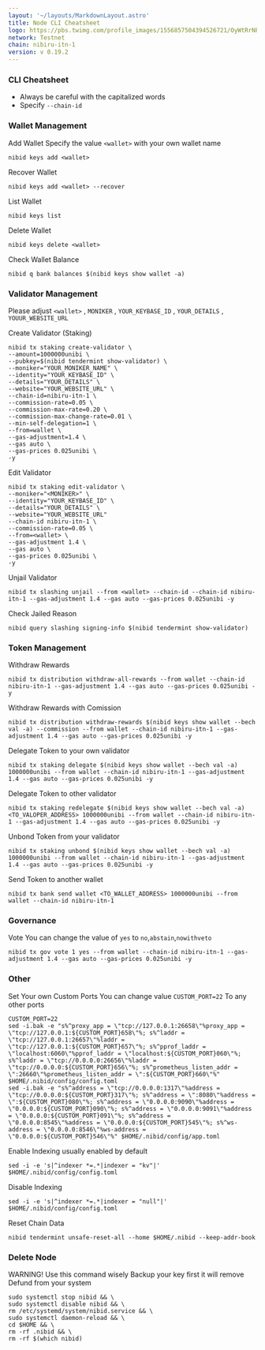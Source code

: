 ```yaml
---
layout: '~/layouts/MarkdownLayout.astro'
title: Node CLI Cheatsheet
logo: https://pbs.twimg.com/profile_images/1556857504394526721/OyWtRrNP_400x400.jpg
network: Testnet
chain: nibiru-itn-1
version: v 0.19.2
---
```


### CLI Cheatsheet

- Always be careful with the capitalized words
- Specify `--chain-id`

### Wallet Management

Add Wallet
Specify the value `<wallet>` with your own wallet name

```
nibid keys add <wallet>
```

Recover Wallet
```
nibid keys add <wallet> --recover
```

List Wallet
```
nibid keys list
```

Delete Wallet
```
nibid keys delete <wallet>
```

Check Wallet Balance
```
nibid q bank balances $(nibid keys show wallet -a)
```

### Validator Management

Please adjust `<wallet>` , `MONIKER` , `YOUR_KEYBASE_ID` , `YOUR_DETAILS` , `YOUUR_WEBSITE_URL`

Create Validator (Staking)
```
nibid tx staking create-validator \
--amount=1000000unibi \
--pubkey=$(nibid tendermint show-validator) \
--moniker="YOUR_MONIKER_NAME" \
--identity="YOUR_KEYBASE_ID" \
--details="YOUR_DETAILS" \
--website="YOUR_WEBSITE_URL" \
--chain-id=nibiru-itn-1 \
--commission-rate=0.05 \
--commission-max-rate=0.20 \
--commission-max-change-rate=0.01 \
--min-self-delegation=1 \
--from=wallet \
--gas-adjustment=1.4 \
--gas auto \
--gas-prices 0.025unibi \
-y
```

Edit Validator
```
nibid tx staking edit-validator \
--moniker="<MONIKER>" \
--identity="YOUR_KEYBASE_ID" \
--details="YOUR_DETAILS" \
--website="YOUR_WEBSITE_URL"
--chain-id nibiru-itn-1 \
--commission-rate=0.05 \
--from=<wallet> \
--gas-adjustment 1.4 \
--gas auto \
--gas-prices 0.025unibi \
-y
```


Unjail Validator
```
nibid tx slashing unjail --from <wallet> --chain-id --chain-id nibiru-itn-1 --gas-adjustment 1.4 --gas auto --gas-prices 0.025unibi -y
```

Check Jailed Reason
```
nibid query slashing signing-info $(nibid tendermint show-validator)
```

### Token Management

Withdraw Rewards
```
nibid tx distribution withdraw-all-rewards --from wallet --chain-id nibiru-itn-1 --gas-adjustment 1.4 --gas auto --gas-prices 0.025unibi -y
```

Withdraw Rewards with Comission
```
nibid tx distribution withdraw-rewards $(nibid keys show wallet --bech val -a) --commission --from wallet --chain-id nibiru-itn-1 --gas-adjustment 1.4 --gas auto --gas-prices 0.025unibi -y
```

Delegate Token to your own validator
```
nibid tx staking delegate $(nibid keys show wallet --bech val -a) 1000000unibi --from wallet --chain-id nibiru-itn-1 --gas-adjustment 1.4 --gas auto --gas-prices 0.025unibi -y
```

Delegate Token to other validator
```
nibid tx staking redelegate $(nibid keys show wallet --bech val -a) <TO_VALOPER_ADDRESS> 1000000unibi --from wallet --chain-id nibiru-itn-1 --gas-adjustment 1.4 --gas auto --gas-prices 0.025unibi -y
```

Unbond Token from your validator
```
nibid tx staking unbond $(nibid keys show wallet --bech val -a) 1000000unibi --from wallet --chain-id nibiru-itn-1 --gas-adjustment 1.4 --gas auto --gas-prices 0.025unibi -y
```

Send Token to another wallet
```
nibid tx bank send wallet <TO_WALLET_ADDRESS> 1000000unibi --from wallet --chain-id nibiru-itn-1
```

### Governance 

Vote
You can change the value of `yes` to `no`,`abstain`,`nowithveto`

```
nibid tx gov vote 1 yes --from wallet --chain-id nibiru-itn-1 --gas-adjustment 1.4 --gas auto --gas-prices 0.025unibi -y
```

### Other

Set Your own Custom Ports
You can change value `CUSTOM_PORT=22` To any other ports
```
CUSTOM_PORT=22
sed -i.bak -e "s%^proxy_app = \"tcp://127.0.0.1:26658\"%proxy_app = \"tcp://127.0.0.1:${CUSTOM_PORT}658\"%; s%^laddr = \"tcp://127.0.0.1:26657\"%laddr = \"tcp://127.0.0.1:${CUSTOM_PORT}657\"%; s%^pprof_laddr = \"localhost:6060\"%pprof_laddr = \"localhost:${CUSTOM_PORT}060\"%; s%^laddr = \"tcp://0.0.0.0:26656\"%laddr = \"tcp://0.0.0.0:${CUSTOM_PORT}656\"%; s%^prometheus_listen_addr = \":26660\"%prometheus_listen_addr = \":${CUSTOM_PORT}660\"%" $HOME/.nibid/config/config.toml
sed -i.bak -e "s%^address = \"tcp://0.0.0.0:1317\"%address = \"tcp://0.0.0.0:${CUSTOM_PORT}317\"%; s%^address = \":8080\"%address = \":${CUSTOM_PORT}080\"%; s%^address = \"0.0.0.0:9090\"%address = \"0.0.0.0:${CUSTOM_PORT}090\"%; s%^address = \"0.0.0.0:9091\"%address = \"0.0.0.0:${CUSTOM_PORT}091\"%; s%^address = \"0.0.0.0:8545\"%address = \"0.0.0.0:${CUSTOM_PORT}545\"%; s%^ws-address = \"0.0.0.0:8546\"%ws-address = \"0.0.0.0:${CUSTOM_PORT}546\"%" $HOME/.nibid/config/app.toml
```

Enable Indexing usually enabled by default
```
sed -i -e 's|^indexer *=.*|indexer = "kv"|' $HOME/.nibid/config/config.toml
```

Disable Indexing
```
sed -i -e 's|^indexer *=.*|indexer = "null"|' $HOME/.nibid/config/config.toml
```

Reset Chain Data
```
nibid tendermint unsafe-reset-all --home $HOME/.nibid --keep-addr-book
```

### Delete Node

WARNING! Use this command wisely 
Backup your key first it will remove Defund from your system

```
sudo systemctl stop nibid && \
sudo systemctl disable nibid && \
rm /etc/systemd/system/nibid.service && \
sudo systemctl daemon-reload && \
cd $HOME && \
rm -rf .nibid && \
rm -rf $(which nibid)
```
